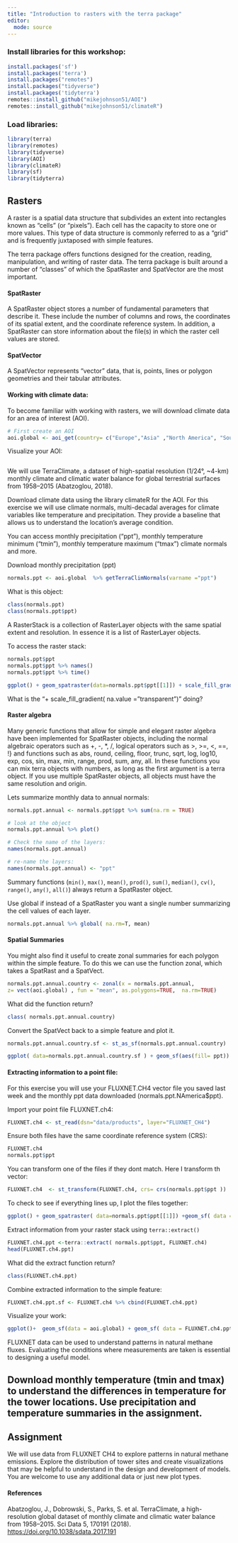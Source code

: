 ```yaml
---
title: "Introduction to rasters with the terra package"
editor: 
  mode: source
---
```


### Install libraries for this workshop:
```r
install.packages('sf')
install.packages('terra')
install.packages("remotes")
install.packages("tidyverse")
install.packages('tidyterra')
remotes::install_github("mikejohnson51/AOI")
remotes::install_github("mikejohnson51/climateR")
```
### Load libraries:

```r
library(terra)
library(remotes)
library(tidyverse)
library(AOI)
library(climateR)
library(sf)
library(tidyterra)
```
## Rasters
A raster is a spatial data structure that subdivides an extent into rectangles known as "cells" (or "pixels"). Each cell has the capacity to store one or more values. This type of data structure is commonly referred to as a "grid" and is frequently juxtaposed with simple features.

The terra package offers functions designed for the creation, reading, manipulation, and writing of raster data. The terra package is built around a number of “classes” of which the SpatRaster and SpatVector are the most important.

#### SpatRaster
A SpatRaster object stores a number of fundamental parameters that describe it. These include the number of columns and rows, the coordinates of its spatial extent, and the coordinate reference system. In addition, a SpatRaster can store information about the file(s) in which the raster cell values are stored.

#### SpatVector
A SpatVector represents “vector” data, that is, points, lines or polygon geometries and their tabular attributes.

#### Working with climate data:

To become familiar with working with rasters, we will download climate data for an area of interest (AOI). 

```r

# First create an AOI
aoi.global <- aoi_get(country= c("Europe","Asia" ,"North America", "South America", "Australia","Africa", "New Zealand"))

```
Visualize your AOI:
```r

```

We will use TerraClimate, a dataset of high-spatial resolution (1/24°, ~4-km) monthly climate and climatic water balance for global terrestrial surfaces from 1958–2015 (Abatzoglou, 2018).

Download climate data using the library climateR for the AOI. For this exercise we will use climate normals, multi-decadal averages for climate variables like temperature and precipitation. They provide a baseline that allows us to understand the location’s average condition.

You can access monthly precipitation ("ppt"), monthly temperature minimum ("tmin"), monthly temperature maximum ("tmax") climate normals and more.

Download monthly precipitation (ppt)

```r

normals.ppt <- aoi.global  %>% getTerraClimNormals(varname ="ppt")

```
What is this object:
```r
class(normals.ppt)
class(normals.ppt$ppt)
```

A RasterStack is a collection of RasterLayer objects with the same spatial extent and resolution. In essence it is a list of RasterLayer objects.

To access the raster stack:
```r
normals.ppt$ppt
normals.ppt$ppt %>% names()
normals.ppt$ppt %>% time()

ggplot() + geom_spatraster(data=normals.ppt$ppt[[1]]) + scale_fill_gradient( na.value = "transparent")

```
What is the "+ scale_fill_gradient( na.value = "transparent")" doing?

#### Raster algebra
Many generic functions that allow for simple and elegant raster algebra have been implemented for SpatRaster objects, including the normal algebraic operators such as +, -, *, /, logical operators such as >, >=, <, ==, !} and functions such as abs, round, ceiling, floor, trunc, sqrt, log, log10, exp, cos, sin, max, min, range, prod, sum, any, all. In these functions you can mix terra objects with numbers, as long as the first argument is a terra object. If you use multiple SpatRaster objects, all objects must have the same resolution and origin. 

Lets summarize monthly data to annual normals: 

```r
normals.ppt.annual <- normals.ppt$ppt %>% sum(na.rm = TRUE)

# look at the object
normals.ppt.annual %>% plot()

# Check the name of the layers:
names(normals.ppt.annual)

# re-name the layers:
names(normals.ppt.annual) <- "ppt"
```
Summary functions (`min()`, `max()`, `mean()`, `prod()`, `sum()`, `median()`, `cv()`, `range()`, `any()`, `all()`) always return a SpatRaster object.

Use global if instead of a SpatRaster you want a single number summarizing the cell values of each layer.

```r

normals.ppt.annual %>% global( na.rm=T, mean)

```

#### Spatial Summaries

You might also find it useful to create zonal summaries for each polygon within the simple feature. To do this we can use the function zonal, which takes a SpatRast and a SpatVect.

```r

normals.ppt.annual.country <- zonal(x = normals.ppt.annual, 
z= vect(aoi.global) , fun = "mean", as.polygons=TRUE,  na.rm=TRUE)

```
What did the function return?

```r

class( normals.ppt.annual.country)

```
Convert the SpatVect back to a simple feature and plot it.

```r

normals.ppt.annual.country.sf <- st_as_sf(normals.ppt.annual.country)   

ggplot( data=normals.ppt.annual.country.sf ) + geom_sf(aes(fill= ppt))

```
#### Extracting information to a point file:
For this exercise you will use your FLUXNET.CH4 vector file you saved last week and the monthly ppt data downloaded (normals.ppt.NAmerica$ppt).  

Import your point file FLUXNET.ch4:

```r

FLUXNET.ch4 <- st_read(dsn="data/products", layer="FLUXNET_CH4")

```
Ensure both files have the same coordinate reference system (CRS):

```r

FLUXNET.ch4 
normals.ppt$ppt
```
You can transform one of the files if they dont match. Here I transform th vector:

```r
FLUXNET.ch4  <- st_transform(FLUXNET.ch4, crs= crs(normals.ppt$ppt ))
```

To check to see if everything lines up, I plot the files together:
```r

ggplot() + geom_spatraster( data=normals.ppt$ppt[[1]]) +geom_sf( data =FLUXNET.ch4 ) +  scale_fill_gradient( na.value = "transparent")

```
Extract information from your raster stack using `terra::extract()`

```r

FLUXNET.ch4.ppt <-terra::extract( normals.ppt$ppt, FLUXNET.ch4)
head(FLUXNET.ch4.ppt)
```

What did the extract function return?

```r
class(FLUXNET.ch4.ppt)
```
Combine extracted information to the simple feature:
```r

FLUXNET.ch4.ppt.sf <- FLUXNET.ch4 %>% cbind(FLUXNET.ch4.ppt)
```
Visualize your work:

```r
ggplot()+  geom_sf(data = aoi.global) + geom_sf( data = FLUXNET.ch4.ppt.sf, aes( col= ppt_1961.09.01_19812010)) 
```

FLUXNET data can be used to understand patterns in natural methane fluxes. Evaluating the conditions where measurements are taken is essential to designing a useful model. 

## Download monthly temperature (tmin and tmax) to understand the differences in temperature for the tower locations. Use precipitation and temperature summaries in the assignment.

## Assignment
We will use data from FLUXNET CH4 to explore patterns in natural methane emissions. Explore the distribution of tower sites and create visualizations that may be helpful to understand in the design and development of models. You are welcome to use any additional data or just new plot types.

#### References

Abatzoglou, J., Dobrowski, S., Parks, S. et al. TerraClimate, a high-resolution global dataset of monthly climate and climatic water balance from 1958–2015. Sci Data 5, 170191 (2018). <https://doi.org/10.1038/sdata.2017.191>